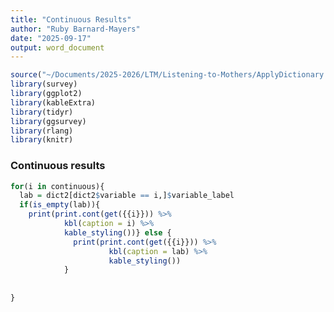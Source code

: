 ```yaml
---
title: "Continuous Results"
author: "Ruby Barnard-Mayers"
date: "2025-09-17"
output: word_document
---
```


```r
source("~/Documents/2025-2026/LTM/Listening-to-Mothers/ApplyDictionary.R")
library(survey)
library(ggplot2)
library(kableExtra)
library(tidyr)
library(ggsurvey)
library(rlang)
library(knitr)
```

### Continuous results
``` r
for(i in continuous){
  lab = dict2[dict2$variable == i,]$variable_label
  if(is_empty(lab)){
    print(print.cont(get({{i}})) %>% 
            kbl(caption = i) %>% 
            kable_styling())} else {
              print(print.cont(get({{i}})) %>% 
                      kbl(caption = lab) %>% 
                      kable_styling())
            }
  
  
}
```

